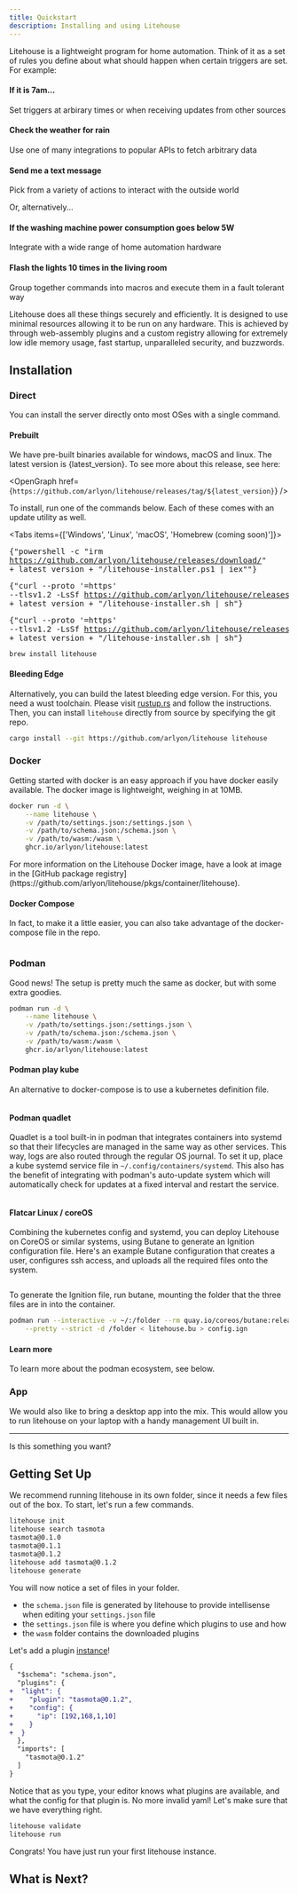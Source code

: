 ```yaml
---
title: Quickstart
description: Installing and using Litehouse
---
```



Litehouse is a lightweight program for home automation. Think of it as a set of
rules you define about what should happen when certain triggers are set. For
example:

<Steps>
<Step>
<h4>If it is 7am...</h4>

Set triggers at arbirary times or when receiving updates from other sources
</Step>
<Step>

<h4>Check the weather for rain</h4>

Use one of many integrations to popular APIs to fetch arbitrary data
</Step>
<Step>

<h4>Send me a text message</h4>

Pick from a variety of actions to interact with the outside world
</Step>
</Steps>

Or, alternatively...

<Steps>
<Step>
<h4>If the washing machine power consumption goes below 5W</h4>

Integrate with a wide range of home automation hardware
</Step>
<Step>

<h4>Flash the lights 10 times in the living room</h4>

Group together commands into macros and execute them in a fault tolerant way
</Step>
</Steps>

Litehouse does all these things securely and efficiently. It is designed to use minimal resources allowing it to be run on any hardware.
This is achieved by through web-assembly plugins and a custom registry allowing for extremely low idle memory usage, fast startup,
unparalleled security, and buzzwords.

## Installation

<Cards>
<Card title="Direct" href="#direct" className="bg-gradient-to-bl dark:from-black dark:to-orange-950 border-orange-600"/>
<Card title="Docker" href="#docker" className="bg-gradient-to-bl dark:from-black dark:to-blue-950 border-blue-600" />
<Card title="Podman" href="#podman" className="bg-gradient-to-bl dark:from-black dark:to-purple-950 border-purple-600" />
<Card title="App" href="#app" />
</Cards>

### Direct

You can install the server directly onto most OSes with a single command.

#### Prebuilt


We have pre-built binaries available for windows, macOS and linux. The latest version is {latest_version}. To see more about this release, see here:

<OpenGraph href={`https://github.com/arlyon/litehouse/releases/tag/${latest_version}`} />

To install, run one of the commands below. Each of these comes with an update
utility as well.

<Tabs items={['Windows', 'Linux', 'macOS', 'Homebrew (coming soon)']}>
  <Tab value="Windows">
  <CodeBlock><Pre>{"powershell -c \"irm https://github.com/arlyon/litehouse/releases/download/" + latest_version + "/litehouse-installer.ps1 | iex\""}</Pre></CodeBlock>
  </Tab>
  <Tab value="Linux">
  <CodeBlock><Pre>{"curl --proto '=https' --tlsv1.2 -LsSf https://github.com/arlyon/litehouse/releases/download/" + latest_version + "/litehouse-installer.sh | sh"}</Pre></CodeBlock>
  </Tab>
  <Tab value="macOS">
  <CodeBlock><Pre>{"curl --proto '=https' --tlsv1.2 -LsSf https://github.com/arlyon/litehouse/releases/download/" + latest_version + "/litehouse-installer.sh | sh"}</Pre></CodeBlock>
  </Tab>
  <Tab value="Homebrew">
  ```
  brew install litehouse
  ```
  </Tab>
</Tabs>

#### Bleeding Edge

Alternatively, you can build the latest bleeding edge version. For this, you
need a wust toolchain. Please visit [rustup.rs](https://rustup.rs) and follow
the instructions. Then, you can install `litehouse` directly from source by
specifying the git repo.

```bash title="Terminal"
cargo install --git https://github.com/arlyon/litehouse litehouse
```

### Docker

Getting started with docker is an easy approach if you have docker easily available.
The docker image is lightweight, weighing in at 10MB.

```bash title="Terminal"
docker run -d \
    --name litehouse \
    -v /path/to/settings.json:/settings.json \
    -v /path/to/schema.json:/schema.json \
    -v /path/to/wasm:/wasm \
    ghcr.io/arlyon/litehouse:latest
```

<Callout title="Litehouse Docker Image">
For more information on the Litehouse Docker image, have a look at image in the [GitHub package registry](https://github.com/arlyon/litehouse/pkgs/container/litehouse).
</Callout>

#### Docker Compose

In fact, to make it a little easier, you can also take advantage of the docker-compose file
in the repo.

```yaml title="docker-compose.yaml" file=../../../examples/docker-compose.yaml
```

### Podman

Good news! The setup is pretty much the same as docker, but with some extra goodies.

```bash title="Terminal"
podman run -d \
    --name litehouse \
    -v /path/to/settings.json:/settings.json \
    -v /path/to/schema.json:/schema.json \
    -v /path/to/wasm:/wasm \
    ghcr.io/arlyon/litehouse:latest
```

#### Podman play kube

An alternative to docker-compose is to use a kubernetes definition file.

```yaml title="kube.yaml" file=../../../examples/kube.yaml
```

#### Podman quadlet

Quadlet is a tool built-in in podman that integrates containers into systemd
so that their lifecycles are managed in the same way as other services. This
way, logs are also routed through the regular OS journal. To set it up,
place a kube systemd service file in `~/.config/containers/systemd`. This also
has the benefit of integrating with podman's auto-update system which will
automatically check for updates at a fixed interval and restart the service.

```systemd title="litehouse.kube" file=../../../examples/litehouse.kube
```

#### Flatcar Linux / coreOS

Combining the kubernetes config and systemd, you can deploy Litehouse on
CoreOS or similar systems, using Butane to generate an Ignition configuration
file. Here's an example Butane configuration that creates a user, configures
ssh access, and uploads all the required files onto the system.

```yaml title="litehouse.bu" file=../../../examples/litehouse.bu
```

To generate the Ignition file, run butane, mounting the folder that the three
files are in into the container.

```bash
podman run --interactive -v ~/:/folder --rm quay.io/coreos/butane:release \
    --pretty --strict -d /folder < litehouse.bu > config.ign
```

#### Learn more

To learn more about the podman ecosystem, see below.

<Cards>
<Card title="CoreOS and Butane" href="https://docs.fedoraproject.org/en-US/fedora-coreos/producing-ign/#_getting_butane" className="bg-gradient-to-bl dark:from-black dark:to-blue-950 border-blue-600" />
<Card title="Podman Autoupdate" href="https://docs.podman.io/en/latest/markdown/podman-auto-update.1.html" className="bg-gradient-to-bl dark:from-black dark:to-purple-950 border-purple-600" />
<Card title="Podman Quadlet" href="https://docs.podman.io/en/latest/markdown/podman-systemd.unit.5.html" className="bg-gradient-to-bl dark:from-black dark:to-orange-950 border-orange-600"/>
</Cards>

### App

<Callout title="Coming soon...">
We would also like to bring a desktop app into the mix. This would allow you to run
litehouse on your laptop with a handy management UI built in.

<hr className="mt-2 mb-2" />

<div className="flex justify-between w-full items-center">
Is this something you want?

<AppRequestButton />

</div>

</Callout>

## Getting Set Up

We recommend running litehouse in its own folder, since it needs a few files
out of the box. To start, let's run a few commands.

```bash title="Terminal"
litehouse init
litehouse search tasmota
tasmota@0.1.0
tasmota@0.1.1
tasmota@0.1.2
litehouse add tasmota@0.1.2
litehouse generate
```

You will now notice a set of files in your folder.

<Files>
  <Folder name="wasm" defaultOpen>
    <File name="tasmota@0.1.2.wasm" />
  </Folder>
  <File name="schema.json" />
  <File name="settings.json" />
</Files>

- the `schema.json` file is generated by litehouse to provide intellisense
  when editing your `settings.json` file
- the `settings.json` file is where you define which plugins to use and how
- the `wasm` folder contains the downloaded plugins

Let's add a plugin [instance](/docs/terminology#instance)!

```diff title="settings.json"
{
  "$schema": "schema.json",
  "plugins": {
+  "light": {
+    "plugin": "tasmota@0.1.2",
+    "config": {
+      "ip": [192,168,1,10]
+    }
+  }
  },
  "imports": [
    "tasmota@0.1.2"
  ]
}
```

Notice that as you type, your editor knows what plugins are available, and what
the config for that plugin is. No more invalid yaml! Let's make sure that we
have everything right.

```bash title="Terminal"
litehouse validate
litehouse run
```

Congrats! You have just run your first litehouse instance.

## What is Next?

<Cards>
  <Card title="📦 Visit the plugin registry" href="/registry" />
  <Card title="🔀 Learn more about creating rules" href="/docs/rules" />
  <Card title="📚 View the source code" href="https://github.com/arlyon/litehouse" />
</Cards>
